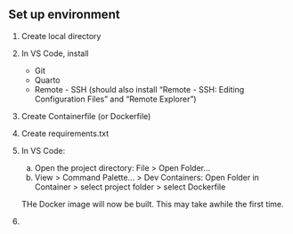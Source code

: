 


## Set up environment

1. Create local directory

2. In VS Code, install

    - Git
    - Quarto
    - Remote - SSH (should also install "Remote - SSH: Editing Configuration Files" and "Remote Explorer")

3. Create Containerfile (or Dockerfile)

4. Create requirements.txt

5. In VS Code:

   a. Open the project directory: File > Open Folder...
   b. View > Command Palette... > Dev Containers: Open Folder in Container > select project folder > select Dockerfile

   THe Docker image will now be built. This may take awhile the first time.

6. 